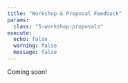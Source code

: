 ```yaml
---
title: "Workshop & Proposal Feedback"
params:
  class: "5-workshop-proposals"
execute:
  echo: false
  warning: false
  message: false
---
```


Coming soon!
